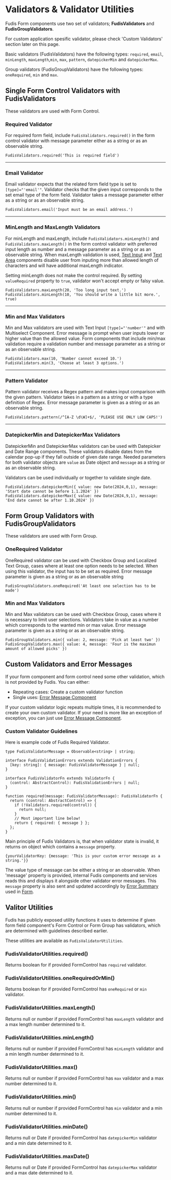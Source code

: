 
<Meta title="Utilities/Validators" />

# Validators & Validator Utilities

Fudis Form components use two set of validators; **FudisValidators** and **FudisGroupValidators**.

For custom application spesific validator, please check 'Custom Validators' section later on this page.

Basic validators (FudisValidators) have the following types: `required`, `email`, `minLength`, `maxLength`,`min`, `max`, `pattern`, `datepickerMin` and `datepickerMax`.

Group validators (FudisGroupValidators) have the following types: `oneRequired`, `min` and `max`.

## Single Form Control Validators with FudisValidators

These validators are used with Form Control.

### Required Validator

For required form field, include `FudisValidators.required()` in the form control validator with message parameter either as a string or as an observable string.

```
FudisValidators.required('This is required field')
```

---

### Email Validator

Email validator expects that the related form field type is set to `[type]="'email'"`. Validator checks that the given input corresponds to the set email type of the form field. Validator takes a message parameter either as a string or as an observable string.

```
FudisValidators.email('Input must be an email address.')
```

---

### MinLength and MaxLength Validators

For minLength and maxLength, include `FudisValidators.minLength()` and `FudisValidators.maxLength()` in the form control validator with preferred input length as number and a message parameter as a string or as an observable string. When maxLength validation is used, [Text Input](/docs/components-form-text-input--documentation) and [Text Area](/docs/components-form-text-area--documentation) components disable user from inputing more than allowed length of characters and will have additional maxLength indicator.

Setting minLength does not make the control required. By setting `valueRequired` property to `true`, validator won't accept empty or falsy value.

```
FudisValidators.maxLength(20, 'Too long input text.')
FudisValidators.minLength(10, 'You should write a little bit more.', true)

```

---

### Min and Max Validators

Min and Max validators are used with Text Input `[type]="'number'"` and with Multiselect Component. Error message is prompt when user inputs lower or higher value than the allowed value.
Form components that include min/max validation require a validation number and message parameter as a string or as an observable string.

```
FudisValidators.max(10, 'Number cannot exceed 10.')
FudisValidators.min(3, 'Choose at least 3 options.')

```

---

### Pattern Validator

Pattern validator receives a Regex pattern and makes input comparison with the given pattern. Validator takes in a pattern as a string or with a type definition of Regex. Error message parameter is given as a string or as an observable string.

```
FudisValidators.pattern(/^[A-Z \d\W]+$/, 'PLEASE USE ONLY LOW CAPS!')

```

---

### DatepickerMin and DatepickerMax Validators

DatepickerMin and DatepickerMax validators can be used with Datepicker and Date Range components. These validators disable dates from the calendar pop-up if they fall outside of given date range.
Needed parameters for both validator objects are `value` as Date object and `message` as a string or as an observable string.

Validators can be used individually or together to validate single date.

```
FudisValidators.datepickerMin({ value: new Date(2024,0,1), message: 'Start date cannot be before 1.1.2024' })
FudisValidators.datepickerMax({ value: new Date(2024,9,1), message: 'End date cannot be after 1.10.2024' })
```

## Form Group Validators with FudisGroupValidators

These validators are used with Form Group.

### OneRequired Validator

OneRequired validator can be used with Checkbox Group and Localized Text Group, cases where at least one option needs to be selected. When using this validator, the input has to be set as required. Error message parameter is given as a string or as an observable string

```
FudisGroupValidators.oneRequired('At least one selection has to be made')

```

### Min and Max Validators

Min and Max validators can be used with Checkbox Group, cases where it is necessary to limit user selections. Validators take in value as a number which corresponds to the wanted min or max value. Error message parameter is given as a string or as an observable string.

```
FudisGroupValidators.min({ value: 2, message: 'Pick at least two' })
FudisGroupValidators.max({ value: 4, message: 'Four is the maximun amount of allowed picks' })

```

## Custom Validators and Error Messages

If your form component and form control need some other validation, which is not provided by Fudis. You can either:

- Repeating cases: Create a custom validator function
- Single uses: [Error Message Component](/docs/components-form-error-message--documentation)

If your custom validator logic repeats multiple times, it is recommended to create your own custom validator. If your need is more like an exception of exception, you can just use [Error Message Component](/docs/components-form-error-message--documentation).

### Custom Validator Guidelines

Here is example code of Fudis Required Validator.

```
type FudisValidatorMessage = Observable<string> | string;

interface FudisValidationErrors extends ValidationErrors {
  [key: string]: { message: FudisValidatorMessage } | null;
}

interface FudisValidatorFn extends ValidatorFn {
  (control: AbstractControl): FudisValidationErrors | null;
}

function required(message: FudisValidatorMessage): FudisValidatorFn {
  return (control: AbstractControl) => {
    if (!Validators.required(control)) {
      return null;
    }
    // Most important line below!
    return { required: { message } };
  };
}
```

Main principle of Fudis Validators is, that when validator state is invalid, it returns on object which contains a `message` property.

```
{yourValidatorKey: {message: 'This is your custom error message as a string.'}}
```

The value type of message can be either a string or an observable. When 'message' property is provided, internal Fudis components and services reads this and displays it alongside other validator error messages. This `message` property is also sent and updated accordingly by [Error Summary](/docs/components-form-error-summary--documentation) used in [Form](/docs/components-form-form--documentation).

## Valitor Utilities

Fudis has publicly exposed utility functions it uses to determine if given form field component's Form Control or Form Group has validators, which are determined with guidelines described earlier.

These utilities are available as `FudisValidatorUtilities`.

### FudisValidatorUtilities.required()

Returns boolean for if provided FormControl has `required` validator.

### FudisValidatorUtilities.oneRequiredOrMin()

Returns boolean for if provided FormControl has `oneRequired` or `min` validator.

### FudisValidatorUtilities.maxLength()

Returns null or number if provided FormControl has `maxLength` validator and a max length number determined to it.

### FudisValidatorUtilities.minLength()

Returns null or number if provided FormControl has `minLength` validator and a min length number determined to it.

### FudisValidatorUtilities.max()

Returns null or number if provided FormControl has `max` validator and a max number determined to it.

### FudisValidatorUtilities.min()

Returns null or number if provided FormControl has `min` validator and a min number determined to it.

### FudisValidatorUtilities.minDate()

Returns null or Date if provided FormControl has `datepickerMin` validator and a min date determined to it.

### FudisValidatorUtilities.maxDate()

Returns null or Date if provided FormControl has `datepickerMax` validator and a max date determined to it.

